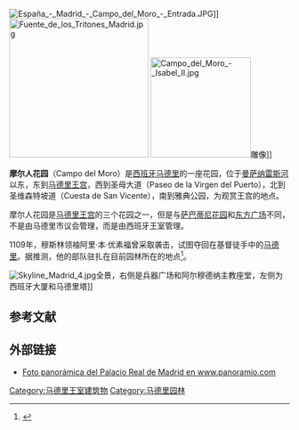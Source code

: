 [[File:España_-_Madrid_-_Campo_del_Moro_-_Entrada.JPG|thumb]]]]
[[File:Fuente_de_los_Tritones_Madrid.jpg|250px]]
[[File:Campo_del_Moro_-_Isabel_II.jpg|180px]]雕像]] 
<!-- {{coord|40.418203|N|3.719054|O|type:landmark|display=title}} -->

'''摩尔人花园'''（Campo del Moro）是[[西班牙|西班牙]][[马德里|马德里]]的一座花园，位于[[曼萨纳雷斯河|曼萨纳雷斯河]]以东，东到[[马德里王宫|马德里王宫]]，西到圣母大道（Paseo de la Virgen del Puerto），北到圣维森特坡道（Cuesta de San Vicente），南到雅典公园，为观赏王宫的地点。

摩尔人花园是[[马德里王宫|马德里王宫]]的三个花园之一，但是与[[萨巴蒂尼花园|萨巴蒂尼花园]]和[[东方广场_(马德里)|东方广场]]不同，不是由马德里市议会管理，而是由西班牙王室管理。

1109年，穆斯林领袖阿里·本·优素福曾采取袭击，试图夺回在基督徒手中的[[马德里|马德里]]。据推测，他的部队驻扎在目前园林所在的地点<ref>{{cite web
|author = Merino, Alfredo
|title = El Campo del Moro, un bonito jardín de exótico nombre
|year = 2000
|url = http://www.elmundo.es/2000/04/29/madrid/29N0057.html
|accessdate = 2008
|archive-date = 2002-05-02
|archive-url = https://web.archive.org/web/20020502000915/http://www.elmundo.es/2000/04/29/madrid/29N0057.html
|dead-url = no
}}</ref>。

[[File:Skyline_Madrid_4.jpg|thumb]]全景，右侧是兵器广场和阿尔穆德纳主教座堂，左侧为西班牙大厦和马德里塔]]

==参考文献==
<div class="references-small">
<references></references>
</div>

== 外部链接 ==
{{commonscat|Campo del Moro}}
* [http://www.panoramio.com/photos/original/9794285.jpg Foto panorámica del Palacio Real de Madrid en www.panoramio.com] {{Webarchive|url=https://archive.is/20130411144707/www.panoramio.com/photos/original/9794285.jpg |date=2013-04-11 }}

[[Category:马德里王室建筑物|Category:马德里王室建筑物]]
[[Category:马德里园林|Category:马德里园林]]